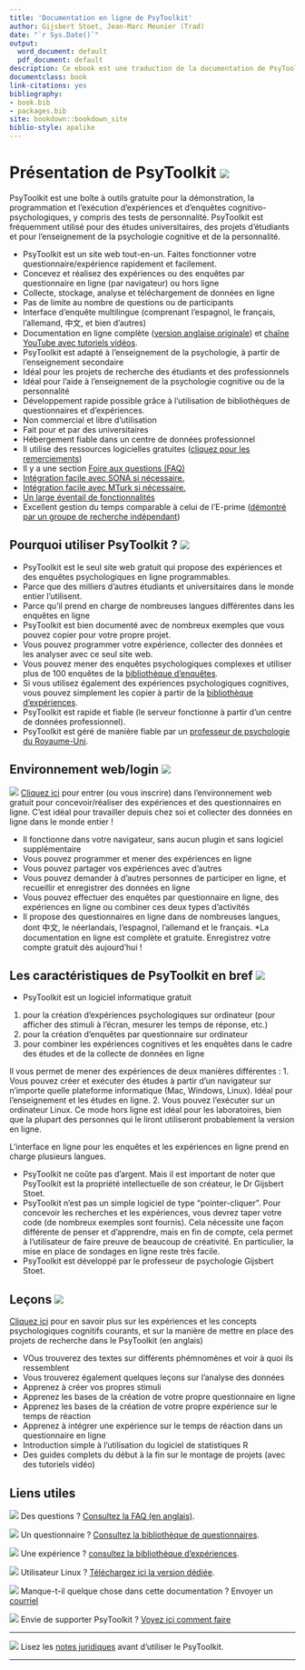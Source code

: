 ```yaml
--- 
title: 'Documentation en ligne de PsyToolkit'
author: Gijsbert Stoet, Jean-Marc Meunier (Trad)
date: "`r Sys.Date()`"
output:
  word_document: default
  pdf_document: default
description: Ce ebook est une traduction de la documentation de PsyToolkit
documentclass: book
link-citations: yes
bibliography:
- book.bib
- packages.bib
site: bookdown::bookdown_site
biblio-style: apalike
---
```


# Présentation de PsyToolkit [![](img/ukflag.png)](https://www.psytoolkit.org/#_about_psytoolkit){#about_psytoolkit}

PsyToolkit est une boîte à outils gratuite pour la démonstration, la programmation et l'exécution d'expériences et d'enquêtes cognitivo-psychologiques, y compris des tests de personnalité. PsyToolkit est fréquemment utilisé pour des études universitaires, des projets d'étudiants et pour l'enseignement de la psychologie cognitive et de la personnalité.

* PsyToolkit est un site web tout-en-un. Faites fonctionner votre questionnaire/expérience rapidement et facilement.
* Concevez et réalisez des expériences ou des enquêtes par questionnaire en ligne (par navigateur) ou hors ligne
* Collecte, stockage, analyse et téléchargement de données en ligne
* Pas de limite au nombre de questions ou de participants
* Interface d'enquête multilingue (comprenant l'espagnol, le français, l'allemand, 中文, et bien d'autres)
* Documentation en ligne complète ([version anglaise originale](https://www.psytoolkit.org/doc3.4.0/)) et [chaîne YouTube avec tutoriels vidéos](https://www.youtube.com/channel/UCVlurdelHTebCZoa_MhaoYw/videos).
* PsyToolkit est adapté à l'enseignement de la psychologie, à partir de l'enseignement secondaire
* Idéal pour les projets de recherche des étudiants et des professionnels
* Idéal pour l'aide à l'enseignement de la psychologie cognitive ou de la personnalité
* Développement rapide possible grâce à l'utilisation de bibliothèques de questionnaires et d'expériences.
* Non commercial et libre d'utilisation
* Fait pour et par des universitaires
* Hébergement fiable dans un centre de données professionnel
* Il utilise des ressources logicielles gratuites ([cliquez pour les remerciements](https://www.psytoolkit.org/acknowledgements.html))
* Il y a une section [Foire aux questions (FAQ)](https://www.psytoolkit.org/faq.html)
* [Intégration facile avec SONA si nécessaire.](https://www.psytoolkit.org/faq.html)
* [Intégration facile avec MTurk si nécessaire.](https://www.psytoolkit.org/lessons/mturk.html)
* [Un large éventail de fonctionnalités](https://www.psytoolkit.org/features.html)
* Excellent gestion du temps comparable à celui de l'E-prime ([démontré par un groupe de recherche indépendant](https://journals.plos.org/plosone/article/comments?id=10.1371/journal.pone.0221802))

## Pourquoi utiliser PsyToolkit ? [![](img/ukflag.png)](https://www.psytoolkit.org/#_why_use_psytoolkit){#why_use_psytoolkit}

* PsyToolkit est le seul site web gratuit qui propose des expériences et des enquêtes psychologiques en ligne programmables.
* Parce que des milliers d'autres étudiants et universitaires dans le monde entier l'utilisent.
* Parce qu'il prend en charge de nombreuses langues différentes dans les enquêtes en ligne
* PsyToolkit est bien documenté avec de nombreux exemples que vous pouvez copier pour votre propre projet.
* Vous pouvez programmer votre expérience, collecter des données et les analyser avec ce seul site web.
* Vous pouvez mener des enquêtes psychologiques complexes et utiliser plus de 100 enquêtes de la [bibliothèque d'enquêtes](https://www.psytoolkit.org/survey-library).
* Si vous utilisez également des expériences psychologiques cognitives, vous pouvez simplement les copier à partir de la [bibliothèque d'expériences](https://www.psytoolkit.org/experiment-library).
* PsyToolkit est rapide et fiable (le serveur fonctionne à partir d'un centre de données professionnel).
* PsyToolkit est géré de manière fiable par un [professeur de psychologie du Royaume-Uni](https://www.psytoolkit.org/contact.html).

## Environnement web/login [![](img/ukflag.png)](https://www.psytoolkit.org/#_web_based_login){#web_based_login}
![](img/x4.png) [Cliquez ici](https://www.psytoolkit.org/c/3.4.0/) pour entrer (ou vous inscrire) dans l'environnement web gratuit pour concevoir/réaliser des expériences et des questionnaires en ligne. C'est idéal pour travailler depuis chez soi et collecter des données en ligne dans le monde entier !

* Il fonctionne dans votre navigateur, sans aucun plugin et sans logiciel supplémentaire
* Vous pouvez programmer et mener des expériences en ligne
* Vous pouvez partager vos expériences avec d'autres
* Vous pouvez demander à d'autres personnes de participer en ligne, et recueillir et enregistrer des données en ligne
* Vous pouvez effectuer des enquêtes par questionnaire en ligne, des expériences en ligne ou combiner ces deux types d'activités
* Il propose des questionnaires en ligne dans de nombreuses langues, dont 中文, le néerlandais, l'espagnol, l'allemand et le français.
*La documentation en ligne est complète et gratuite. Enregistrez votre compte gratuit dès aujourd'hui !

## Les caractéristiques de PsyToolkit en bref [![](img/ukflag.png)](https://www.psytoolkit.org/doc3.4.0/about.html#_features_of_psytoolkit_in_a_nutshell){#features_of_psytoolkit_in_a_nutshell}
* PsyToolkit est un logiciel informatique gratuit
1. pour la création d'expériences psychologiques sur ordinateur (pour afficher des stimuli à l'écran, mesurer les temps de réponse, etc.)
2. pour la création d'enquêtes par questionnaire sur ordinateur
3. pour combiner les expériences cognitives et les enquêtes dans le cadre des études et de la collecte de données en ligne

Il vous permet de mener des expériences de deux manières différentes :
1. Vous pouvez créer et exécuter des études à partir d'un navigateur sur n'importe quelle plateforme informatique (Mac, Windows, Linux). Idéal pour l'enseignement et les études en ligne.
2. Vous pouvez l'exécuter sur un ordinateur Linux. Ce mode hors ligne est idéal pour les laboratoires, bien que la plupart des personnes qui le liront utiliseront probablement la version en ligne.

L'interface en ligne pour les enquêtes et les expériences en ligne prend en charge plusieurs langues.

* PsyToolkit ne coûte pas d'argent. Mais il est important de noter que PsyToolkit est la propriété intellectuelle de son créateur, le Dr Gijsbert Stoet.
* PsyToolkit n'est pas un simple logiciel de type "pointer-cliquer". Pour concevoir les recherches et les expériences, vous devrez taper votre code (de nombreux exemples sont fournis). Cela nécessite une façon différente de penser et d'apprendre, mais en fin de compte, cela permet à l'utilisateur de faire preuve de beaucoup de créativité. En particulier, la mise en place de sondages en ligne reste très facile.
* PsyToolkit est développé par le professeur de psychologie Gijsbert Stoet.

## Leçons [![](img/ukflag.png)](https://www.psytoolkit.org/#_lessons){#lessons}

[Cliquez ici ](https://www.psytoolkit.org/lessons/) pour en savoir plus sur les expériences et les concepts psychologiques cognitifs courants, et sur la manière de mettre en place des projets de recherche dans le PsyToolkit (en anglais)

* VOus trouverez des textes sur différents phémnomènes et voir à quoi ils ressemblent
* Vous trouverez également quelques leçons sur l'analyse des données
* Apprenez à créer vos propres stimuli
* Apprenez les bases de la création de votre propre questionnaire en ligne
* Apprenez les bases de la création de votre propre expérience sur le temps de réaction
* Apprenez à intégrer une expérience sur le temps de réaction dans un questionnaire en ligne
* Introduction simple à l'utilisation du logiciel de statistiques R
* Des guides complets du début à la fin sur le montage de projets (avec des tutoriels vidéo)

## Liens utiles

![](img/qaa.png) Des questions ? [Consultez la FAQ (en anglais)](https://www.psytoolkit.org/faq.html).

![](img/surveys.png) Un questionnaire ? [Consultez la bibliothèque de questionnaires](https://www.psytoolkit.org/survey-library).

![](img/lib.png) Une expérience ? [consultez la bibliothèque d'expériences](https://www.psytoolkit.org/experiment-library).

![](img/x5.png) Utilisateur Linux ? [Téléchargez ici la version dédiée](https://www.psytoolkit.org/linux.html).

![](img/contact.png) Manque-t-il quelque chose dans cette documentation ? Envoyer un [courriel](mailto:psytoolkit@gmx.com)

![](img/donate.png) Envie de supporter PsyToolkit ? [Voyez ici comment faire](https://www.psytoolkit.org/support.html)

*************

![](img/attention.png) Lisez les [notes juridiques]({#s14}) avant d'utiliser le PsyToolkit.

*************